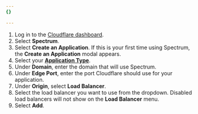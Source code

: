 ```yaml
---
{}

---
```


1. Log in to the [Cloudflare dashboard](https://dash.cloudflare.com/login).
2. Select **Spectrum**.
3. Select **Create an Application**. If this is your first time using Spectrum, the **Create an Application** modal appears.
4. Select your **[Application Type](/spectrum/reference/configuration-options/#application-type)**.
5. Under **Domain**, enter the domain that will use Spectrum.
6. Under **Edge Port**, enter the port Cloudflare should use for your application.
7. Under **Origin**, select **Load Balancer**.
8. Select the load balancer you want to use from the dropdown. Disabled load balancers will not show on the **Load Balancer** menu.
9. Select **Add**.
